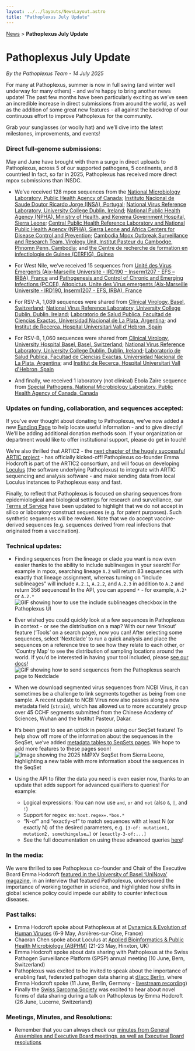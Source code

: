 ```yaml
---
layout: ../../layouts/NewsLayout.astro
title: "Pathoplexus July Update"
---
```


<div>
    <a href="/news">News</a> > <b>Pathoplexus July Update</b>
</div>

# Pathoplexus July Update

*By the Pathoplexus Team - 14 July 2025*

For many at Pathoplexus, summer is now in full swing (and winter well underway for many others) - and we’re happy to bring another news update! The past few months have been particularly exciting as we’ve seen an incredible increase in direct submissions from around the world, as well as the addition of some great new features - all against the backdrop of our continuous effort to improve Pathoplexus for the community.

Grab your sunglasses (or woolly hat) and we’ll dive into the latest milestones, improvements, and events!

### Direct full-genome submissions:
May and June have brought with them a surge in direct uploads to Pathoplexus, across 5 of our supported pathogens, 5 continents, and 8 countries! In fact, so far in 2025, Pathoplexus has received more direct mpox submissions than INSDC. 

- We’ve received 128 mpox sequences from the [National Microbiology Laboratory, Public Health Agency of Canada](https://pathoplexus.org/mpox/search?visibility_groupName=true&column_dataUseTerms=true&visibility_groupId=true&groupId=397); [Instituto Nacional de Saude Doutor Ricardo Jorge (INSA), Portugal](https://pathoplexus.org/mpox/search?visibility_releasedAtTimestamp=true&visibility_groupId=true&groupId=265); [National Virus Reference Laboratory, University College Dublin, Ireland](https://pathoplexus.org/mpox/search?visibility_releasedAtTimestamp=true&visibility_groupId=true&groupId=463); [National Public Health Agency (NPHA), Ministry of Health, and Kenema Government Hospital, Sierra Leone](https://pathoplexus.org/mpox/search?visibility_releasedAtTimestamp=true&isRevocation=false&visibility_groupName=true&groupName=KGHSL_VHF_LAB&releasedAtTimestampTo=1750982399); [Central Public Health Reference Laboratory and National Public Health Agency (NPHA), Sierra Leone and Africa Centers for Disease Control and Prevention](https://pathoplexus.org/mpox/search?visibility_groupName=true&visibility_groupId=true&groupId=499); [Cambodia Mpox Outbreak Surveillance and Research Team, Virology Unit, Institut Pasteur du Cambodge, Phnomn Penn, Cambodia](https://pathoplexus.org/mpox/search?visibility_groupName=true&visibility_groupId=true&groupId=500); and [the Centre de recherche de formation en infectiologie de Guinee (CERFIG), Guinea](https://pathoplexus.org/mpox/search?visibility_releasedAtTimestamp=true&isRevocation=false&visibility_groupId=true&visibility_groupName=true&groupId=538)

- For West Nile, we’ve received 15 sequences from [Unité des Virus Émergents (Aix-Marseille Université - IRD190 – Inserm1207 - EFS – IRBA), France](https://pathoplexus.org/west-nile/search?visibility_releasedAtTimestamp=true&releasedAtTimestampFrom=1748031219&releasedAtTimestampTo=1748031221&visibility_groupId=true&groupId=497) and [Pathogenesis and Control of Chronic and Emerging Infections (PCCEI), Altopictus, Unite des Virus emergents (Aix-Marseille Universite - IRD190, Inserm1207 - EFS, IRBA), France](https://pathoplexus.org/west-nile/search?visibility_releasedAtTimestamp=true&isRevocation=false&visibility_groupName=true&groupName=UVE+seq)

- For RSV-A, 1,089 sequences were shared from [Clinical Virology, Basel, Switzerland](https://pathoplexus.org/rsv-a/search?visibility_groupName=true&visibility_submittedAtTimestamp=true&submittedAtTimestampTo=1750982399&visibility_groupId=true&groupId=430); [National Virus Reference Laboratory, University College Dublin, Dublin, Ireland](https://pathoplexus.org/rsv-a/search?visibility_groupName=true&visibility_groupId=true&groupId=463); [Laboratorio de Salud Publica, Facultad de Ciencias Exactas, Universidad Nacional de La Plata, Argentina](https://pathoplexus.org/rsv-a/search?visibility_releasedAtTimestamp=true&visibility_groupName=true&visibility_groupId=true&groupId=531); and [Institut de Recerca, Hospital Universitari Vall d'Hebron, Spain](https://pathoplexus.org/rsv-a/search?visibility_releasedAtTimestamp=true&releasedAtTimestampFrom=1751288450&isRevocation=&visibility_groupId=true&groupId=540&releasedAtTimestampTo=1752278399)

- For RSV-B, 1,060 sequences were shared from [Clinical Virology, University Hospital Basel, Basel, Switzerland](https://pathoplexus.org/rsv-b/search?visibility_submittedAtTimestamp=true&visibility_groupName=true&column_submittedAtTimestamp=true&visibility_groupId=true&groupId=430); [National Virus Reference Laboratory, University College Dublin, Dublin, Ireland](https://pathoplexus.org/rsv-b/search?visibility_groupName=true&visibility_groupId=true&groupId=463); [Laboratorio de Salud Publica, Facultad de Ciencias Exactas, Universidad Nacional de La Plata, Argentina](https://pathoplexus.org/rsv-b/search?visibility_releasedAtTimestamp=true&visibility_groupName=true&visibility_groupId=true&groupId=531); and [Institut de Recerca, Hospital Universitari Vall d'Hebron, Spain](https://pathoplexus.org/rsv-b/search?visibility_releasedAtTimestamp=true&releasedAtTimestampFrom=1751288992&releasedAtTimestampTo=1752278399&isRevocation=&visibility_groupName=true&visibility_groupId=true&groupId=540)

- And finally, we received 1 laboratory (not clinical) Ebola Zaire sequence from [Special Pathogens, National Microbiology Laboratory, Public Health Agency of Canada, Canada](https://pathoplexus.org/ebola-zaire/search?visibility_releasedAtTimestamp=true&isRevocation=false&visibility_groupName=true&visibility_groupId=true&groupId=397)

### Updates on funding, collaboration, and sequences accepted:
If you’ve ever thought about donating to Pathoplexus, we’ve now added a new [Funding Page](https://pathoplexus.org/about/funding) to help locate useful information - and to give directly! We’ll be adding additional donation methods soon. If your organization or department would like to offer institutional support, please do get in touch!

We’re also thrilled that ARTIC2 - the [next chapter of the hugely successful ARTIC project](https://www.birmingham.ac.uk/news/2025/ambitious-project-to-develop-low-cost-genome-sequencing-for-pathogens-known-and-unknown) - has officially kicked-off! Pathoplexus co-founder Emma Hodcroft is part of the ARTIC2 consortium, and will focus on developing [Loculus](https://loculus.org/) (the software underlying Pathoplexus) to integrate with ARTIC sequencing and analysis software - and make sending data from local Loculus instances to Pathoplexus easy and fast. 

Finally, to reflect that Pathoplexus is focused on sharing sequences from epidemiological and biological settings for research and surveillance, our [Terms of Service](https://pathoplexus.org/about/terms-of-use/terms-of-service) have been updated to highlight that we do not accept in silico or laboratory construct sequences (e.g. for patent purposes). Such synthetic sequences will be revoked. Note that we do accept vaccine-derived sequences (e.g. sequences derived from real infections that originated from a vaccination).

### Technical updates:

- Finding sequences from the lineage or clade you want is now even easier thanks to the ability to include sublineages in your search! For example in mpox, searching lineage `A.2` will return 83 sequences with exactly that lineage assignment, whereas turning on “include sublineages” will include `A.2.1`, `A.2.2`, and `A.2.3` in addition to `A.2` and return 356 sequences! In the API, you can append `*` - for example, `A.2*` or `A.2.*`
![GIF showing how to use the include sublineages checkbox in the Pathoplexus UI](/gifs/news/2025-07-14-july-update/lineages.gif)

- Ever wished you could quickly look at a few sequences in Pathoplexus in context - or see the distribution on a map? With our new ‘linkout’ feature (‘Tools’ on a search page), now you can! After selecting some sequences, select ‘Nextclade’ to run a quick analysis and place the sequences on a reference tree to see how they relate to each other, or ‘Country Map’ to see the distribution of sampling locations around the world. If you’d be interested in having your tool included, please [see our docs](https://pathoplexus.org/docs/how-to/use-tools-and-add-new-ones)!
![GIF showing how to send sequences from the Pathoplexus search page to Nextclade](/gifs/news/2025-07-14-july-update/nextcladeLinkOut.gif)

- When we download segmented virus sequences from NCBI Virus, it can sometimes be a challenge to link segments together as being from one sample. A recent update to NCBI Virus now also passes along a new metadata field (`strain`), which has allowed us to more accurately group over 45 CCHF segments submitted from the Chinese Academy of Sciences, Wuhan and the Institut Pasteur, Dakar.

- It’s been great to see an uptick in people using our SeqSet feature! To help show off more of the information about the sequences in the SeqSet, we’ve added [metadata tables to SeqSets pages](https://github.com/loculus-project/loculus/pull/4248). We hope to add more features to these pages soon!
![Image showing the 2025 hMPXV SeqSet from Sierra Leone, highlighting a new table with more information about the sequences in the SeqSet](/gifs/news/2025-07-14-july-update/seqSets.jpg)

- Using the API to filter the data you need is even easier now, thanks to an update that adds support for advanced qualifiers to queries! For example:
  - Logical expressions: You can now use `and`, `or` and `not` (also `&`, `|`, and `!`)
  - Support for regex: ex: `host.regex=.*bos.*`
  - “N-of” and “exactly-of” to match sequences with at least N (or exactly N) of the desired parameters, e.g. `[3-of: mutation1, mutation2, somethingelse…]` or `[exactly-3-of:...]` 
  - See the full documentation on using these advanced queries [here](https://lapis.cov-spectrum.org/open/v2/docs/concepts/advanced-query)!

### In the media:
We were thrilled to see Pathoplexus co-founder and Chair of the Executive Board Emma Hodcroft [featured in the University of Basel ‘UniNova’ magazine](https://www.unibas.ch/en/News-Events/Uni-Nova/Uni-Nova-145/Uni-Nova-145-Conversation-Emma-Hodcroft-Interview-Pathoplexus-Virus-Research-Data-US-Politics.html), in an interview that featured Pathoplexus, underscored the importance of working together in science, and highlighted how shifts in global science policy could impede our ability to counter infectious diseases.

### Past talks:

- Emma Hodcroft spoke about Pathoplexus at at [Dynamics & Evolution of Human Viruses](https://dynamicsevolution.org/event/5/) (6-9 May, Asnières-sur-Oise, France)
- Chaoran Chen spoke about Loculus at [Applied Bioinformatics & Public Health Microbiology (ABPHM)](https://coursesandconferences.wellcomeconnectingscience.org/event/applied-bioinformatics-public-health-microbiology-20250521/) (21-23 May, Hinxton, UK)
- Emma Hodcroft spoke about data sharing with Pathoplexus at the Swiss Pathogen Surveillance Platform (SPSP) annual meeting (10 June, Bern, Switzerland)
- Pathoplexus was excited to be invited to speak about the importance of enabling fast, federated pathogen data sharing at [d/acc Berlin](https://lemonade.social/e/iumyMgJE), where Emma Hodcroft spoke (11 June, Berlin, Germany - [livestream recording](https://x.com/i/broadcasts/1jMJgkOdMnwJL))
- Finally the [Swiss Sarcoma Society](https://www.swiss-sarcoma.net/) was excited to hear about novel forms of data sharing during a talk on Pathoplexus by Emma Hodcroft (26 June, Lucerne, Switzerland)


### Meetings, Minutes, and Resolutions:
- Remember that you can always check our [minutes from General Assemblies and Executive Board meetings, as well as Executive Board resolutions](https://pathoplexus.org/about/governance/minutes)

